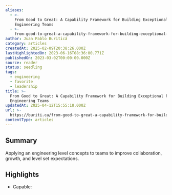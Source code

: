 ```yaml
---
aliases:
  - >-
    From Good to Great: A Capability Framework for Building Exceptional Product
    Engineering Teams
  - >-
    from-good-to-great-a-capability-framework-for-building-exceptional-product-engineering-teams
author: Juan Pablo Buriticá
category: articles
createdAt: 2025-02-09T20:38:26.000Z
lastHighlightedOn: 2023-06-16T08:36:00.771Z
publishedOn: 2023-03-02T00:00:00.000Z
source: reader
status: seedling
tags:
  - engineering
  - favorite
  - leadership
title: >-
  From Good to Great: A Capability Framework for Building Exceptional Product
  Engineering Teams
updatedAt: 2025-04-12T15:55:18.000Z
url: >-
  https://buriti.ca/from-good-to-great-a-capability-framework-for-building-exceptional-product-engineering-teams-a8ca4e9e8f47
contentType: articles
---
```

## Summary

Applying an engineering level concepts to teams to improve collaboration, growth, and level set expectations.

## Highlights

- Capable:
